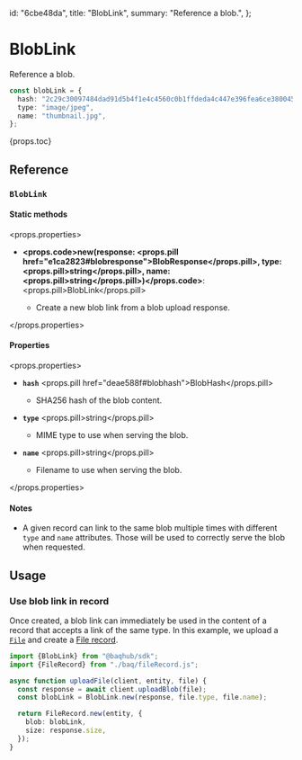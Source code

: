   id: "6cbe48da",
  title: "BlobLink",
  summary: "Reference a blob.",
};

# BlobLink

Reference a blob.

```ts
const blobLink = {
  hash: "2c29c30097484dad91d5b4f1e4c4560c0b1ffdeda4c447e396fea6ce38004583",
  type: "image/jpeg",
  name: "thumbnail.jpg",
};
```

{props.toc}

## Reference

### `BlobLink`

#### Static methods

<props.properties>

- **<props.code>new(response: <props.pill href="e1ca2823#blobresponse">BlobResponse</props.pill>, type: <props.pill>string</props.pill>, name: <props.pill>string</props.pill>)</props.code>**: <props.pill>BlobLink</props.pill>

  - Create a new blob link from a blob upload response.

</props.properties>

#### Properties

<props.properties>

- **`hash`** <props.pill href="deae588f#blobhash">BlobHash</props.pill>

  - SHA256 hash of the blob content.

- **`type`** <props.pill>string</props.pill>

  - MIME type to use when serving the blob.

- **`name`** <props.pill>string</props.pill>

  - Filename to use when serving the blob.

</props.properties>

#### Notes

- A given record can link to the same blob multiple times with different `type` and `name` attributes. Those will be used to correctly serve the blob when requested.

## Usage

### Use blob link in record

Once created, a blob link can immediately be used in the content of a record that accepts a link of the same type. In this example, we upload a [`File`](https://developer.mozilla.org/en-US/docs/Web/API/File) and create a [File record](/todo).

```ts
import {BlobLink} from "@baqhub/sdk";
import {FileRecord} from "./baq/fileRecord.js";

async function uploadFile(client, entity, file) {
  const response = await client.uploadBlob(file);
  const blobLink = BlobLink.new(response, file.type, file.name);

  return FileRecord.new(entity, {
    blob: blobLink,
    size: response.size,
  });
}
```
